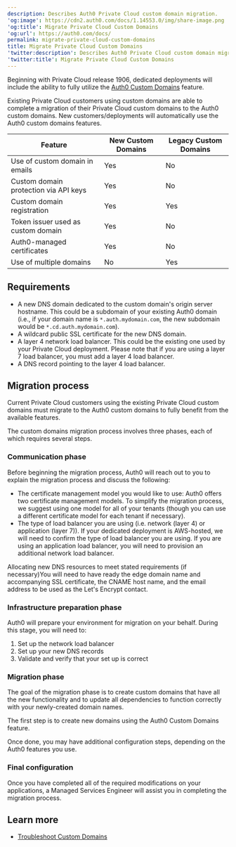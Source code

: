 ```yaml
---
description: Describes Auth0 Private Cloud custom domain migration.
'og:image': https://cdn2.auth0.com/docs/1.14553.0/img/share-image.png
'og:title': Migrate Private Cloud Custom Domains
'og:url': https://auth0.com/docs/
permalink: migrate-private-cloud-custom-domains
title: Migrate Private Cloud Custom Domains
'twitter:description': Describes Auth0 Private Cloud custom domain migration.
'twitter:title': Migrate Private Cloud Custom Domains
---
```

Beginning with Private Cloud release 1906, dedicated deployments will include the ability to fully utilize the [Auth0 Custom Domains](/docs/customize/custom-domains) feature.

Existing Private Cloud customers using <Tooltip tip="Custom Domain: Third-party domain with a specialized, or vanity, name." cta="View Glossary" href="/docs/glossary?term=custom+domains">custom domains</Tooltip> are able to complete a migration of their Private Cloud custom domains to the Auth0 custom domains. New customers/deployments will automatically use the Auth0 custom domains features.

<table class="table"><thead>
<tr>
<th>Feature</th>
<th>New Custom Domains</th>
<th>Legacy Custom Domains</th>
</tr>
</thead>
<tbody>
<tr>
<td>Use of custom domain in emails</td>
<td>Yes</td>
<td>No</td>
</tr>
<tr>
<td>Custom domain protection via API keys</td>
<td>Yes</td>
<td>No</td>
</tr>
<tr>
<td>Custom domain registration</td>
<td>Yes</td>
<td>Yes</td>
</tr>
<tr>
<td>Token issuer used as custom domain</td>
<td>Yes</td>
<td>No</td>
</tr>
<tr>
<td>Auth0-managed certificates</td>
<td>Yes</td>
<td>No</td>
</tr>
<tr>
<td>Use of multiple domains</td>
<td>No</td>
<td>Yes</td>
</tr>
</tbody>
</table>

## Requirements

* A new DNS domain dedicated to the custom domain's origin server hostname. This could be a subdomain of your existing Auth0 domain (i.e., if your domain name is `*.auth.mydomain.com`, the new subdomain would be `*.cd.auth.mydomain.com`).
* A wildcard public SSL certificate for the new DNS domain.
* A layer 4 network load balancer. This could be the existing one used by your Private Cloud deployment. Please note that if you are using a layer 7 load balancer, you must add a layer 4 load balancer.
* A DNS record pointing to the layer 4 load balancer.

## Migration process

Current Private Cloud customers using the existing Private Cloud custom domains must migrate to the Auth0 custom domains to fully benefit from the available features.

The custom domains migration process involves three phases, each of which requires several steps.

### Communication phase

Before beginning the migration process, Auth0 will reach out to you to explain the migration process and discuss the following:

* The certificate management model you would like to use:
  Auth0 offers two certificate management models. To simplify the migration process, we suggest using one model for all of your tenants (though you can use a different certificate model for each tenant if necessary).
* The type of load balancer you are using (i.e. network (layer 4) or application (layer 7)). If your dedicated deployment is AWS-hosted, we will need to confirm the type of load balancer you are using. If you are using an application load balancer, you will need to provision an additional network load balancer.

Allocating new DNS resources to meet stated requirements (if necessary)You will need to have ready the edge domain name and accompanying SSL certificate, the CNAME host name, and the email address to be used as the Let's Encrypt contact.

### Infrastructure preparation phase

Auth0 will prepare your environment for migration on your behalf. During this stage, you will need to:

1. Set up the network load balancer
2. Set up your new DNS records
3. Validate and verify that your set up is correct

### Migration phase

The goal of the migration phase is to create custom domains that have all the new functionality and to update all dependencies to function correctly with your newly-created domain names.

The first step is to create new domains using the Auth0 Custom Domains feature.

Once done, you may have additional configuration steps, depending on the Auth0 features you use.

### Final configuration

Once you have completed all of the required modifications on your applications, a Managed Services Engineer will assist you in completing the migration process.

## Learn more

* [Troubleshoot Custom Domains](/docs/troubleshoot/integration-extensibility-issues/troubleshoot-custom-domains)